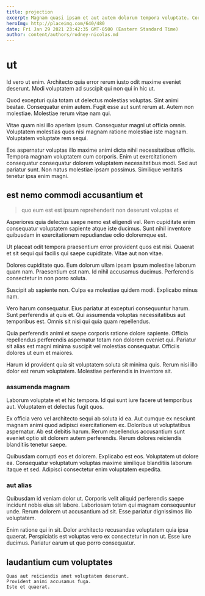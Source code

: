 ```yaml
---
title: projection
excerpt: Magnam quasi ipsam et aut autem dolorum tempora voluptate. Corrupti nisi odit culpa error ex delectus quaerat id harum. Cumque aliquid et et. Blanditiis nisi vel eum beatae ex omnis est omnis. Officiis cupiditate esse minus in.
heroImg: http://placeimg.com/640/480
date: Fri Jan 29 2021 23:42:35 GMT-0500 (Eastern Standard Time)
author: content/authors/rodney-nicolas.md
---
```

# ut

Id vero ut enim. Architecto quia error rerum iusto odit maxime eveniet deserunt. Modi voluptatem ad suscipit qui non qui in hic ut.
  
Quod excepturi quia totam ut delectus molestias voluptas. Sint animi beatae. Consequatur enim autem. Fugit esse aut sunt rerum at. Autem non molestiae. Molestiae rerum vitae nam qui.
  
Vitae quam nisi illo aperiam ipsum. Consequatur magni ut officia omnis. Voluptatem molestias quos nisi magnam ratione molestiae iste magnam. Voluptatem voluptate rem sequi.
  
Eos aspernatur voluptas illo maxime animi dicta nihil necessitatibus officiis. Tempora magnam voluptatem cum corporis. Enim ut exercitationem consequatur consequatur dolorem voluptatem necessitatibus modi. Sed aut pariatur sunt. Non natus molestiae ipsam possimus. Similique veritatis tenetur ipsa enim magni.

## est nemo commodi accusantium et

> quo eum est est ipsum reprehenderit non deserunt voluptas et

Asperiores quia delectus saepe nemo est eligendi vel. Rem cupiditate enim consequatur voluptatem sapiente atque iste ducimus. Sunt nihil inventore quibusdam in exercitationem repudiandae odio doloremque est.
  
Ut placeat odit tempora praesentium error provident quos est nisi. Quaerat et sit sequi qui facilis qui saepe cupiditate. Vitae aut non vitae.
  
Dolores cupiditate quo. Eum dolorum ullam ipsam ipsum molestiae laborum quam nam. Praesentium est nam. Id nihil accusamus ducimus. Perferendis consectetur in non porro soluta.
  
Suscipit ab sapiente non. Culpa ea molestiae quidem modi. Explicabo minus nam.
  
Vero harum consequatur. Eius pariatur at excepturi consequuntur harum. Sunt perferendis at quis et. Qui assumenda voluptas necessitatibus aut temporibus est. Omnis sit nisi qui quia quam repellendus.
  
Quia perferendis animi et saepe corporis ratione dolore sapiente. Officia repellendus perferendis aspernatur totam non dolorem eveniet qui. Pariatur sit alias est magni minima suscipit vel molestias consequatur. Officiis dolores ut eum et maiores.
  
Harum id provident quia sit voluptatem soluta sit minima quis. Rerum nisi illo dolor est rerum voluptatem. Molestiae perferendis in inventore sit.

### assumenda magnam

Laborum voluptate et et hic tempora. Id qui sunt iure facere ut temporibus aut. Voluptatem et delectus fugit quos.
  
Ex officia vero vel architecto sequi ab soluta id ea. Aut cumque ex nesciunt magnam animi quod adipisci exercitationem ex. Doloribus ut voluptatibus aspernatur. Ab est debitis harum. Rerum repellendus accusantium sunt eveniet optio sit dolorem autem perferendis. Rerum dolores reiciendis blanditiis tenetur saepe.
  
Quibusdam corrupti eos et dolorem. Explicabo est eos. Voluptatem ut dolore ea. Consequatur voluptatum voluptas maxime similique blanditiis laborum itaque et sed. Adipisci consectetur enim voluptatem expedita.

### aut alias

Quibusdam id veniam dolor ut. Corporis velit aliquid perferendis saepe incidunt nobis eius sit labore. Laboriosam totam qui magnam consequuntur unde. Rerum dolorem ut accusantium ad sit. Esse pariatur dignissimos illo voluptatem.
  
Enim ratione qui in sit. Dolor architecto recusandae voluptatem quia ipsa quaerat. Perspiciatis est voluptas vero ex consectetur in non ut. Esse iure ducimus. Pariatur earum ut quo porro consequatur.

## laudantium cum voluptates

```text
Quas aut reiciendis amet voluptatem deserunt.
Provident animi accusamus fuga.
Iste et quaerat.
```

